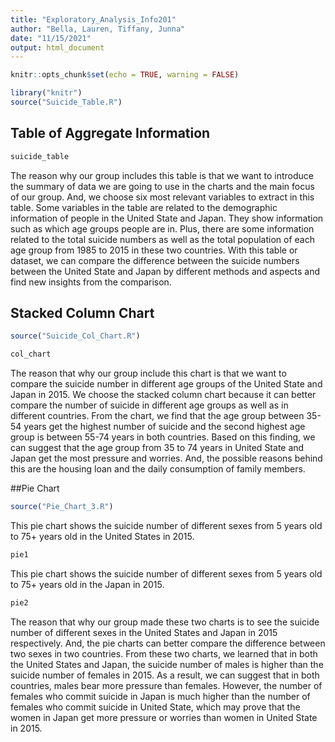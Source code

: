 ```yaml
---
title: "Exploratory_Analysis_Info201"
author: "Bella, Lauren, Tiffany, Junna"
date: "11/15/2021"
output: html_document
---
```


```r
knitr::opts_chunk$set(echo = TRUE, warning = FALSE)
```

```r
library("knitr")
source("Suicide_Table.R")
```

## Table of Aggregate Information
```r
suicide_table
```

The reason why our group includes this table is that we want to introduce the 
summary of data we are going to use in the charts and the main focus of our group.
And, we choose six most relevant variables to extract in this table. Some variables 
in the table are related to the demographic information of people in the United State 
and Japan. They show information such as which age groups people are in. Plus, there
are some information related to the total suicide numbers as well as the total population of 
each age group from 1985 to 2015 in these two countries. With this table or dataset, we 
can compare the difference between the suicide numbers between the United State 
and Japan by different methods and aspects and find new insights from the comparison.



## Stacked Column Chart
```r
source("Suicide_Col_Chart.R")
```

```r
col_chart
```

The reason that why our group include this chart is that we want to compare the
suicide number in different age groups of the United State and Japan in 2015. We 
choose the stacked column chart because it can better compare the number of 
suicide in different age groups as well as in different countries.
From the chart, we find that the age group between 35-54 years get the highest
number of suicide and the second highest age group is between 55-74 years in both
countries. Based on this finding, we can suggest that the age group from 35 to 74 
years in United State and Japan get the most pressure and worries. And, the possible 
reasons behind this are the housing loan and the daily consumption of family members.



##Pie Chart
```r
source("Pie_Chart_3.R")
```

This pie chart shows the suicide number of different sexes from 5 years old to 75+ years old in the United States in 2015.

```r
pie1
```

This pie chart shows the suicide number of different sexes from 5 years old to 75+ years old in the Japan in 2015.

```r
pie2
```

The reason that why our group made these two charts is to see the suicide number 
of different sexes in the United States and Japan in 2015 respectively. And, the
pie charts can better compare the difference between two sexes in two countries.
From these two charts, we learned that in both the United States and Japan, the 
suicide number of males is higher than the suicide number of females in 2015. As a 
result, we can suggest that in both countries, males bear more pressure than females.
However, the number of females who commit suicide in Japan is much higher than the number of 
females who commit suicide in United State, which may prove that the women in 
Japan get more pressure or worries than women in United State in 2015. 

